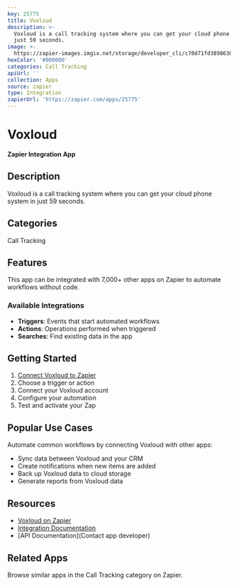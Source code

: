 ```yaml
---
key: 25775
title: Voxloud
description: >-
  Voxloud is a call tracking system where you can get your cloud phone system in
  just 59 seconds.
image: >-
  https://zapier-images.imgix.net/storage/developer_cli/c70d71fd3898630fe48b943a64b82cd0.png?auto=format%2Ccompress&ixlib=python-3.0.0&q=50
hexColor: '#000000'
categories: Call Tracking
apiUrl: ''
collection: Apps
source: zapier
type: Integration
zapierUrl: 'https://zapier.com/apps/25775'
---
```

# Voxloud

**Zapier Integration App**

## Description

Voxloud is a call tracking system where you can get your cloud phone system in just 59 seconds.

## Categories

Call Tracking

## Features

This app can be integrated with 7,000+ other apps on Zapier to automate workflows without code.

### Available Integrations

- **Triggers**: Events that start automated workflows
- **Actions**: Operations performed when triggered
- **Searches**: Find existing data in the app

## Getting Started

1. [Connect Voxloud to Zapier](https://zapier.com/apps/25775)
2. Choose a trigger or action
3. Connect your Voxloud account
4. Configure your automation
5. Test and activate your Zap

## Popular Use Cases

Automate common workflows by connecting Voxloud with other apps:

- Sync data between Voxloud and your CRM
- Create notifications when new items are added
- Back up Voxloud data to cloud storage
- Generate reports from Voxloud data

## Resources

- [Voxloud on Zapier](https://zapier.com/apps/25775)
- [Integration Documentation](https://zapier.com/apps/25775/integrations)
- [API Documentation](Contact app developer)

## Related Apps

Browse similar apps in the Call Tracking category on Zapier.
